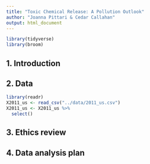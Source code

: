 ```yaml
---
title: "Toxic Chemical Release: A Pollution Outlook"
author: "Joanna Pittari & Cedar Callahan"
output: html_document
---
```


```r
library(tidyverse)
library(broom)
```

## 1. Introduction


## 2. Data

```r
library(readr)
X2011_us <- read_csv("../data/2011_us.csv")
X2011_us <- X2011_us %>%
  select()
```


## 3. Ethics review

## 4. Data analysis plan



